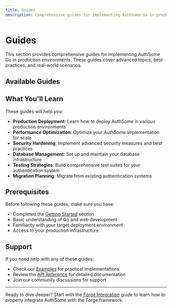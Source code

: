```yaml
---
title: Guides
description: Comprehensive guides for implementing AuthSome Go in production environments
---
```



# Guides

This section provides comprehensive guides for implementing AuthSome Go in production environments. These guides cover advanced topics, best practices, and real-world scenarios.

## Available Guides

<Cards>
  <Card
    title="Forge Integration"
    description="Deep dive into integrating AuthSome with the Forge framework"
    href="/docs/go/guides/forge-integration"
  />
  <Card
    title="Database Setup"
    description="Configure and optimize your database for AuthSome"
    href="/docs/go/guides/database-setup"
  />
  <Card
    title="Deployment"
    description="Deploy AuthSome to production environments"
    href="/docs/go/guides/deployment"
  />
  <Card
    title="Testing"
    description="Comprehensive testing strategies for AuthSome applications"
    href="/docs/go/guides/testing"
  />
  <Card
    title="Migration"
    description="Migrate from other authentication systems to AuthSome"
    href="/docs/go/guides/migration"
  />
</Cards>

## What You'll Learn

These guides will help you:

- **Production Deployment**: Learn how to deploy AuthSome in various production environments
- **Performance Optimization**: Optimize your AuthSome implementation for scale
- **Security Hardening**: Implement advanced security measures and best practices
- **Database Management**: Set up and maintain your database infrastructure
- **Testing Strategies**: Build comprehensive test suites for your authentication system
- **Migration Planning**: Migrate from existing authentication systems

## Prerequisites

Before following these guides, make sure you have:

- Completed the [Getting Started](/docs/go/getting-started) section
- Basic understanding of Go and web development
- Familiarity with your target deployment environment
- Access to your production infrastructure

## Support

If you need help with any of these guides:

- Check our [Examples](/docs/go/examples) for practical implementations
- Review the [API Reference](/docs/go/api-reference) for detailed documentation
- Join our community discussions for support

---

Ready to dive deeper? Start with the [Forge Integration](/docs/go/guides/forge-integration) guide to learn how to properly integrate AuthSome with the Forge framework.